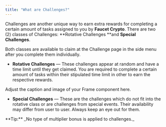 ```yaml
---
title: "What are Challenges?"
---
```


Challenges are another unique way to earn extra rewards for completing a certain amount of tasks assigned to you by **Faucet Crypto**. There are two (2) classes of Challenges: \*\*Rotative Challenges \*\*and **Special Challenges**.

Both classes are available to claim at the Challenge page in the side menu after you complete them individually.

- **Rotative Challenges** — These challenges appear at random and have a time limit until they get claimed. You are required to complete a certain amount of tasks within their stipulated time limit in other to earn the respective rewards.

<Frame>
  Adjust the caption and image of your Frame component here.
</Frame>

- **Special Challenges** — These are the challenges which do not fit into the rotative class or are challenges from special events. Their availability may differ from user to user. Always keep an eye out for them.

<Note>
  **Tip:** _No type of multiplier bonus is applied to challenges._
</Note>